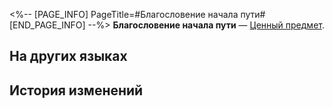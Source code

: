 <%-- [PAGE_INFO]
PageTitle=#Благословение начала пути#
[END_PAGE_INFO] --%>
{{Предмет Инфобокс
|id          = 801
|Изображение = Предмет Благословение начала пути.png
|Тип         = Ценный предмет
|Инвентарь   = Ценные предметы
|Редкость    = 5
|Эффект      = 
|Описание    = Благословение, предлагаемое тем, кто только начинает свой путь.
}}
{{Описание|Да обнимет вас небо, и да поприветствуете вы в своём первом плавании бескрайнее море звёзд.<br />Да проведёт вас судьба сквозь буран, и да зажжёте вы вечное пламя в конце суровой зимы.<br />Следы, что остаются за вами сегодня, однажды станут дорогой, залитой светом звёзд.}}
'''Благословение начала пути''' — [[Ценный предмет]].

==На других языках==
{{На других языках
|en   = First Voyage's Blessing
|zhs  = 启行的祝福
|zht  = 啟行的祝福
|ja   = 啓行の祝福
|ko   = 출행의 축복
|es   = Bendición del primer viaje
|fr   = Bénédiction du premier voyage
|ru   = Благословение начала пути
|th   = First Voyage's Blessing
|vi   = Chúc Phúc Khởi Hành
|de   = Segen der ersten Reise
|id   = First Voyage's Blessing
|pt   = Bênção de Primeira Viagem
}}

==История изменений==
{{История изменений|3.5}}